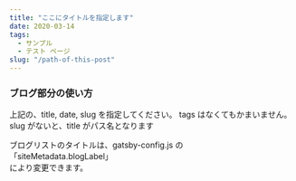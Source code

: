 ```yaml
---
title: "ここにタイトルを指定します"
date: 2020-03-14
tags:
  - サンプル
  - テスト ページ
slug: "/path-of-this-post"
---
```


### ブログ部分の使い方
  
上記の、title, date, slug を指定してください。 
tags はなくてもかまいません。slug がないと、title がパス名となります 
  
ブログリストのタイトルは、gatsby-config.js の  
「siteMetadata.blogLabel」  
により変更できます。  
